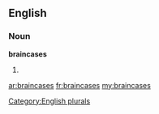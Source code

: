 ==English==

===Noun===
'''braincases'''

# {{plural of|[[braincase]]}}

[[Category:English plurals]]

[[ar:braincases]]
[[fr:braincases]]
[[my:braincases]]
